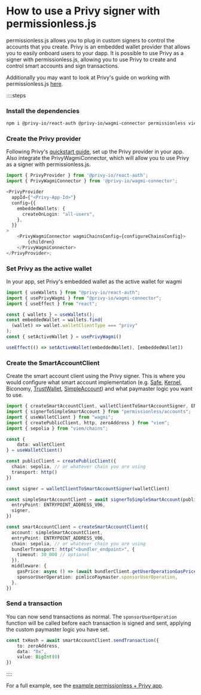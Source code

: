 # How to use a Privy signer with permissionless.js

permissionless.js allows you to plug in custom signers to control the accounts that you create. Privy is an embedded wallet provider that allows you to easily onboard users to your dapp. It is possible to use Privy as a signer with permissionless.js, allowing you to use Privy to create and control smart accounts and sign transactions.

Additionally you may want to look at Privy's guide on working with permissionless.js [here](https://docs.privy.io/guide/react/recipes/account-abstraction/pimlico).

::::steps

### Install the dependencies

```bash
npm i @privy-io/react-auth @privy-io/wagmi-connector permissionless viem wagmi
```

### Create the Privy provider

Following Privy's [quickstart guide](https://docs.privy.io/guide/quickstart), set up the Privy provider in your app. Also integrate the PrivyWagmiConnector, which will allow you to use Privy as a signer with permissionless.js.

```ts
import { PrivyProvider } from '@privy-io/react-auth';
import { PrivyWagmiConnector } from '@privy-io/wagmi-connector';

<PrivyProvider
  appId={"<Privy-App-Id>"}
  config={{
    embeddedWallets: {
      createOnLogin: "all-users",
    },
  }}
>
    <PrivyWagmiConnector wagmiChainsConfig={configureChainsConfig}>
        {children}
    </PrivyWagmiConnector>
</PrivyProvider>;

```

### Set Privy as the active wallet

In your app, set Privy's embedded wallet as the active wallet for wagmi

```ts
import { useWallets } from "@privy-io/react-auth";
import { usePrivyWagmi } from "@privy-io/wagmi-connector";
import { useEffect } from "react";

const { wallets } = useWallets();
const embeddedWallet = wallets.find(
  (wallet) => wallet.walletClientType === "privy"
);
const { setActiveWallet } = usePrivyWagmi()

useEffect(() => setActiveWallet(embeddedWallet), [embeddedWallet])
```

### Create the SmartAccountClient

Create the smart account client using the Privy signer. This is where you would configure what smart account implementation (e.g. [Safe](/permissionless/how-to/accounts/use-safe-account), [Kernel](/permissionless/how-to/accounts/use-kernel-account), Biconomy, [TrustWallet](/permissionless/how-to/accounts/use-trustwallet-account), [SimpleAccount](/permissionless/how-to/accounts/use-simple-account)) and what paymaster logic you want to use.

```ts
import { createSmartAccountClient, walletClientToSmartAccountSigner, ENTRYPOINT_ADDRESS_V06 } from "permissionless";
import { signerToSimpleSmartAccount } from "permissionless/accounts";
import { useWalletClient } from "wagmi";
import { createPublicClient, http, zeroAddress } from "viem";
import { sepolia } from "viem/chains";

const {
    data: walletClient
} = useWalletClient()

const publicClient = createPublicClient({
  chain: sepolia, // or whatever chain you are using
  transport: http()
})

const signer = walletClientToSmartAccountSigner(walletClient)

const simpleSmartAccountClient = await signerToSimpleSmartAccount(publicClient, {
  entryPoint: ENTRYPOINT_ADDRESS_V06,
  signer,
})

const smartAccountClient = createSmartAccountClient({
  account: simpleSmartAccountClient,
  entryPoint: ENTRYPOINT_ADDRESS_V06,
  chain: sepolia, // or whatever chain you are using
  bundlerTransport: http("<bundler_endpoint>", {
    timeout: 30_000 // optional
  }),
  middleware: {
    gasPrice: async () => (await bundlerClient.getUserOperationGasPrice()).fast,
    sponsorUserOperation: pimlicoPaymaster.sponsorUserOperation,
  },
})
```

### Send a transaction

You can now send transactions as normal. The `sponsorUserOperation` function will be called before each transaction is signed and sent, applying the custom paymaster logic you have set.

```ts
const txHash = await smartAccountClient.sendTransaction({
    to: zeroAddress,
    data: "0x",
    value: BigInt(0)
})
```

::::

For a full example, see the [example permissionless + Privy app](https://github.com/pimlicolabs/privy-demo/blob/main/src/components/privy/privy.tsx).
